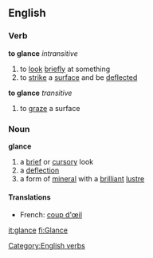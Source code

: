 ==English==
===Verb===
'''to glance''' ''intransitive''
#to [[look]] [[briefly]] at something
#to [[strike]] a [[surface]] and be [[deflected]]
'''to glance'''  ''transitive''
#to [[graze]] a surface
===Noun===
'''glance'''
#a [[brief]] or [[cursory]] look
#a [[deflection]]
#a form of [[mineral]] with a [[brilliant]] [[lustre]]
====Translations====
*French: [[coup d'œil]]
[[Category:English verbs]]

[[it:glance]]
[[fi:Glance]]